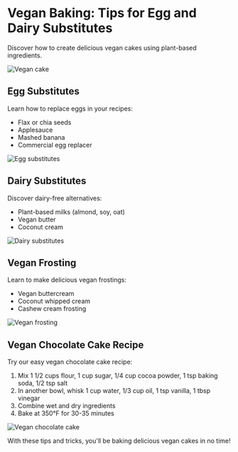 
# Vegan Baking: Tips for Egg and Dairy Substitutes

Discover how to create delicious vegan cakes using plant-based ingredients.

<Image src="/placeholder.svg" alt="Vegan cake" width={600} height={400} className="my-4 rounded-lg" />

## Egg Substitutes

Learn how to replace eggs in your recipes:

- Flax or chia seeds
- Applesauce
- Mashed banana
- Commercial egg replacer

<Image src="/placeholder.svg" alt="Egg substitutes" width={400} height={300} className="my-4 rounded-lg" />

## Dairy Substitutes

Discover dairy-free alternatives:

- Plant-based milks (almond, soy, oat)
- Vegan butter
- Coconut cream

<Image src="/placeholder.svg" alt="Dairy substitutes" width={400} height={300} className="my-4 rounded-lg" />

## Vegan Frosting

Learn to make delicious vegan frostings:

- Vegan buttercream
- Coconut whipped cream
- Cashew cream frosting

<Image src="/placeholder.svg" alt="Vegan frosting" width={400} height={300} className="my-4 rounded-lg" />

## Vegan Chocolate Cake Recipe

Try our easy vegan chocolate cake recipe:

1. Mix 1 1/2 cups flour, 1 cup sugar, 1/4 cup cocoa powder, 1 tsp baking soda, 1/2 tsp salt
2. In another bowl, whisk 1 cup water, 1/3 cup oil, 1 tsp vanilla, 1 tbsp vinegar
3. Combine wet and dry ingredients
4. Bake at 350°F for 30-35 minutes

<Image src="/placeholder.svg" alt="Vegan chocolate cake" width={400} height={300} className="my-4 rounded-lg" />

With these tips and tricks, you'll be baking delicious vegan cakes in no time!

